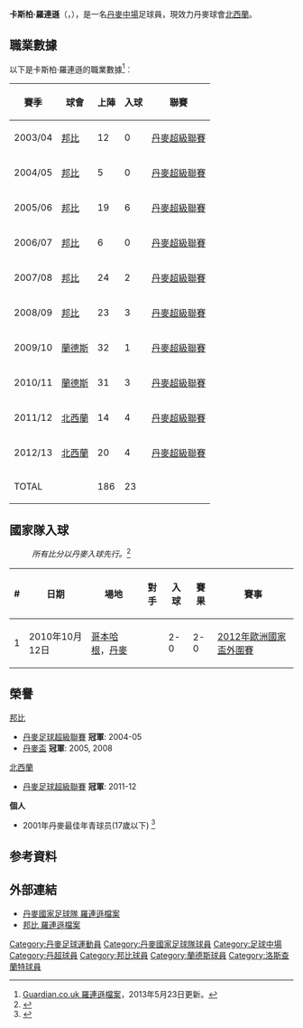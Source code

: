 {{noteTA
|G1=uefa
|T=zh-hans:卡斯柏·罗连逊; zh-hk:卡斯柏·羅連遜;
}}
{{Infobox Football biography 2
| playername          = 卡斯柏·羅連遜<br>''Kasper Lorentzen''
| image               = 
| dateofbirth         = {{birth date and age|1985|11|19}}
| cityofbirth         = [[維茲奧勒|維茲奧勒]]
| countryofbirth      = {{DEN}}
| height              = {{height|m=1.80}}
| position            = [[中場|進攻中場]]
| currentclub         = {{flagicon|DEN}}[[北西兰足球俱乐部|北西蘭]]
| clubnumber          = 20
| years1              = 2005–2009 |clubs1 = {{flagicon|DEN}}[[邦比足球會|邦比]]              |caps1 = 89 |goals1 = 11
| years2              = 2009–2012 |clubs2 = {{flagicon|DEN}}[[兰德斯足球俱乐部|蘭德斯]]      |caps2 = 63 |goals2 = 4
| years3              = 2012       |clubs3 = {{flagicon|DEN}}→[[北西兰足球俱乐部|北西蘭]](外借)|caps3 = 14 |goals3 = 4
| years4              = 2012–     |clubs4 = {{flagicon|DEN}}[[北西兰足球俱乐部|北西蘭]]      |caps4 = 20 |goals4 = 4
| nationalyears1      = 2000–2001  |nationalteam1 = 丹麥U16 | nationalcaps1 = 5 |nationalgoals1 = 1
| nationalyears2      = 2001–2002  |nationalteam2 = 丹麥U17 | nationalcaps2 = 19 |nationalgoals2 = 6
| nationalyears3      = 2002        |nationalteam3 = 丹麥U18 | nationalcaps3 = 3 |nationalgoals3 = 0
| nationalyears4      = 2003–2004  |nationalteam4 = 丹麥U19 | nationalcaps4 = 14 |nationalgoals4 = 7
| nationalyears5      = 2004        |nationalteam5 = 丹麥U20 | nationalcaps5 = 4 |nationalgoals5 = 2
| nationalyears6      = 2004–2006  |nationalteam6 = [[丹麥21歲以下國家足球隊|丹麥U21]] | nationalcaps6 = 13 |nationalgoals6 = 4
| nationalyears7      = 2010–     |nationalteam7 = {{fb|DEN}}|nationalcaps7 = 6 |nationalgoals7 = 1
| pcupdate            = 2013年5月23日
| ntupdate            = 2013年5月23日
}}
'''卡斯柏·羅連遜'''（'''{{lang-da|Kasper Lorentzen}}'''，{{bd|1985年|11月19日|}}），是一名[[丹麥|丹麥]][[中場|中場]]足球員，現效力丹麥球會[[北西兰足球俱乐部|北西蘭]]。

==職業數據==
以下是卡斯柏·羅連遜的職業數據<ref>[http://guardian.touch-line.com/?Lang=0&CTID=10&CPID=14&pStr=Player&PLID=182596&TEID=6303 Guardian.co.uk 羅連遜檔案{{en}}]{{dead link|date=2017年11月 |bot=InternetArchiveBot |fix-attempted=yes }}，2013年5月23日更新。</ref>︰
{| class="wikitable"
|-
! 賽季 !! 球會 !! 上陣 !! 入球 !! 聯賽  
|-  
| 2003/04 || {{flagicon|Denmark}} [[邦比足球會|邦比]] || {{0}}12 || {{0}}{{0}}0 || [[丹麥超級聯賽|丹麥超級聯賽]]
|-  
| 2004/05 || {{flagicon|Denmark}} [[邦比足球會|邦比]] || {{0}}{{0}}5 || {{0}}{{0}}0 || [[丹麥超級聯賽|丹麥超級聯賽]]
|-  
| 2005/06 || {{flagicon|Denmark}} [[邦比足球會|邦比]] || {{0}}19 || {{0}}{{0}}6 || [[丹麥超級聯賽|丹麥超級聯賽]]
|-  
| 2006/07 || {{flagicon|Denmark}} [[邦比足球會|邦比]] || {{0}}{{0}}6 || {{0}}{{0}}0 || [[丹麥超級聯賽|丹麥超級聯賽]]
|-  
| 2007/08 || {{flagicon|Denmark}} [[邦比足球會|邦比]] || {{0}}24 || {{0}}{{0}}2 || [[丹麥超級聯賽|丹麥超級聯賽]]
|-  
| 2008/09 || {{flagicon|Denmark}} [[邦比足球會|邦比]] || {{0}}23 || {{0}}{{0}}3 || [[丹麥超級聯賽|丹麥超級聯賽]]
|-  
| 2009/10 || {{flagicon|Denmark}} [[兰德斯足球俱乐部|蘭德斯]] || {{0}}32 || {{0}}{{0}}1 || [[丹麥超級聯賽|丹麥超級聯賽]]
|-  
| 2010/11 || {{flagicon|Denmark}} [[兰德斯足球俱乐部|蘭德斯]] || {{0}}31 || {{0}}{{0}}3 || [[丹麥超級聯賽|丹麥超級聯賽]]
|-  
| 2011/12 || {{flagicon|Denmark}} [[北西兰足球俱乐部|北西蘭]] || {{0}}14 || {{0}}{{0}}4 || [[丹麥超級聯賽|丹麥超級聯賽]]
|-  
| 2012/13 || {{flagicon|Denmark}} [[北西兰足球俱乐部|北西蘭]] || {{0}}20 || {{0}}{{0}}4 || [[丹麥超級聯賽|丹麥超級聯賽]]
|-  
! colspan=2 |TOTAL  
! 186  
! 23  
!  
|}

== 國家隊入球 ==
:''所有比分以丹麥入球先行。''<ref>{{Cite web |url=http://www.dbu.dk/landshold/landsholdsdatabasen/LBasePlayerInfo.aspx?playerid=4689&teamtypeid=330&event=4#matchDBU |title=Kasper Lorentzen scoring record |access-date=2011-06-17 |archive-date=2016-07-06 |archive-url=https://web.archive.org/web/20160706155752/http://www.dbu.dk/landshold/landsholdsdatabasen/LBasePlayerInfo.aspx?playerid=4689&teamtypeid=330&event=4#matchDBU |dead-url=no }}</ref>
{| class="wikitable"
! # !! 日期 !! 場地 !! 對手 !! 入球 !! 賽果 !! 賽事
|-
| 1 || 2010年10月12日 || [[哥本哈根|哥本哈根]]，[[丹麥|丹麥]] || {{CYP}} || 2-0 || 2-0 || [[2012年歐洲國家盃外圍賽|2012年歐洲國家盃外圍賽]]
|}

== 榮譽 ==
;[[邦比足球會|邦比]]
* [[丹麥足球超級聯賽|丹麥足球超級聯賽]] '''冠軍''': 2004-05  
* [[丹麥盃|丹麥盃]] '''冠軍''': 2005, 2008

;[[北西兰足球俱乐部|北西蘭]] 
* [[丹麥足球超級聯賽|丹麥足球超級聯賽]] '''冠軍''': 2011-12  


'''個人'''
* 2001年丹麥最佳年青球员(17歲以下) <ref>{{Cite web |url=http://www.dbu.dk/page.aspx?id=318 |title=DBU 丹麥足協 年度最佳年青球员 |accessdate=2011-06-17 |archive-date=2018-12-12 |archive-url=https://web.archive.org/web/20181212144542/https://www.dbu.dk/page.aspx?id=318 |dead-url=no }}</ref>

== 参考資料 ==
{{reflist}}

== 外部連結 ==
* [http://www.dbu.dk/landshold/landsholdsdatabasen/LBasePlayerInfo.aspx?playerid=4689 丹麥國家足球隊 羅連遜檔案]{{Wayback|url=http://www.dbu.dk/landshold/landsholdsdatabasen/LBasePlayerInfo.aspx?playerid=4689 |date=20170804055707 }}
* [https://web.archive.org/web/20110708095936/http://brondby.com/player.asp?sid=82&id=33 邦比 羅連遜檔案]

{{DEFAULTSORT:Lorentzen, Kasper}}
[[Category:丹麥足球運動員|Category:丹麥足球運動員]]
[[Category:丹麥國家足球隊球員|Category:丹麥國家足球隊球員]]
[[Category:足球中場|Category:足球中場]]
[[Category:丹超球員|Category:丹超球員]]
[[Category:邦比球員|Category:邦比球員]]
[[Category:蘭德斯球員|Category:蘭德斯球員]]
[[Category:洛斯查蘭特球員|Category:洛斯查蘭特球員]]